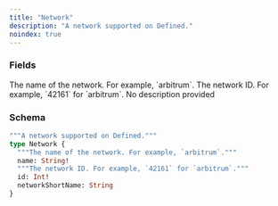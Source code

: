 ```yaml
---
title: "Network"
description: "A network supported on Defined."
noindex: true
---
```


### Fields

<ResponseField name="name" type="String!" required>
  The name of the network. For example, `arbitrum`.
</ResponseField>

<ResponseField name="id" type="Int!" required>
  The network ID. For example, `42161` for `arbitrum`.
</ResponseField>

<ResponseField name="networkShortName" type="String">
  No description provided
</ResponseField>

### Schema


```graphql 
"""A network supported on Defined."""
type Network {
  """The name of the network. For example, `arbitrum`."""
  name: String!
  """The network ID. For example, `42161` for `arbitrum`."""
  id: Int!
  networkShortName: String
}
```
